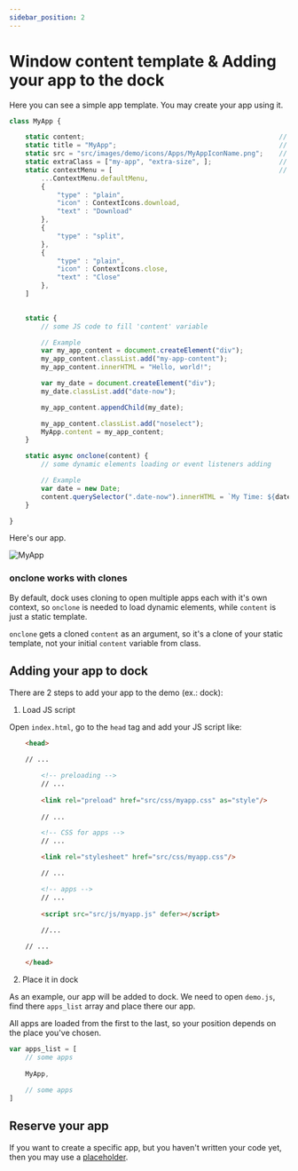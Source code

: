 ```yaml
---
sidebar_position: 2
---
```

# Window content template & Adding your app to the dock

Here you can see a simple app template. You may create your app using it.

```js
class MyApp {

	static content;                                                 // content holder
	static title = "MyApp";                                         // app title
	static src = "src/images/demo/icons/Apps/MyAppIconName.png";    // your app icon path
	static extraClass = ["my-app", "extra-size", ];                 // some extra CSS classes for your window 
    static contextMenu = [                                          // context menu for your app (optional)
		...ContextMenu.defaultMenu,
		{
			"type" : "plain",
			"icon" : ContextIcons.download,
			"text" : "Download"
		},
		{
			"type" : "split",
		},
		{
			"type" : "plain",
			"icon" : ContextIcons.close,
			"text" : "Close"
		},
	]

	
	static {
        // some JS code to fill 'content' variable

        // Example 
        var my_app_content = document.createElement("div");
		my_app_content.classList.add("my-app-content");
        my_app_content.innerHTML = "Hello, world!";

        var my_date = document.createElement("div");
		my_date.classList.add("date-now");

        my_app_content.appendChild(my_date);

        my_app_content.classList.add("noselect");
        MyApp.content = my_app_content;
    }

    static async onclone(content) {
        // some dynamic elements loading or event listeners adding

        // Example
        var date = new Date;
        content.querySelector(".date-now").innerHTML = `My Time: ${date.toString()}`;
    }

}
```

Here's our app.

![MyApp](../../../static/img/win-template.png)

### onclone works with clones

By default, dock uses cloning to open multiple apps each with it's own context, so `onclone` is needed to load dynamic elements, while `content` is just a static template. 

`onclone` gets a cloned `content` as an argument, so it's a clone of your static template, not your initial `content` variable from class.

## Adding your app to dock

There are 2 steps to add your app to the demo (ex.: dock):

1. Load JS script

Open `index.html`, go to the `head` tag and add your JS script like:

```html
    <head>
    
    // ...

        <!-- preloading -->
		// ...
		
        <link rel="preload" href="src/css/myapp.css" as="style"/>
		
        // ...

        <!-- CSS for apps -->
        // ...

		<link rel="stylesheet" href="src/css/myapp.css"/>

        // ...

		<!-- apps -->
		// ...
		
        <script src="src/js/myapp.js" defer></script>
		
        //...

    // ...

    </head>
```

2. Place it in dock

As an example, our app will be added to dock. We need to open `demo.js`, find there `apps_list` array and place there our app.

All apps are loaded from the first to the last, so your position depends on the place you've chosen.

```js
var apps_list = [
    // some apps
	
    MyApp,
    
    // some apps
]
```

## Reserve your app

If you want to create a specific app, but you haven't written your code yet, then you may use a [placeholder](Placeholder/about.mdx).